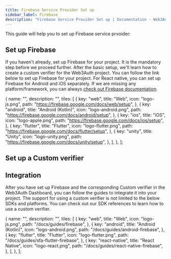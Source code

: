 ```yaml
---
title: Firebase Service Provider Set up
sidebar_label: Firebase
description: "Firebase Service Provider Set up | Documentation - Web3Auth"
---
```



<AuthProviderSetupDescription />

This guide will help you to set up Firebase service prvoider:

## Set up Firebase

If you haven't already, set up Firebase for your project. It is the mandatory step before we proceed
further. After the basic setup, we'll learn how to create a custom verifier for the Web3Auth
project. You can follow the link below to set up Firebase for your project. For React native, you
can set up Firebase for Android and iOS separately. If we are missing any platform/framework, you
can always [check out Firebase documentation](https://firebase.google.com/docs/libraries).

  {
    name: "",
    description: "",
    tiles: [
      {
        key: "web",
        title: "Web",
        icon: "logo-js.png",
        path: "https://firebase.google.com/docs/web/setup",
      },
      {
        key: "android",
        title: "Android (Kotlin)",
        icon: "logo-android.png",
        path: "https://firebase.google.com/docs/android/setup",
      },
      {
        key: "ios",
        title: "iOS",
        icon: "logo-apple.png",
        path: "https://firebase.google.com/docs/ios/setup",
      },
      {
        key: "flutter",
        title: "Flutter",
        icon: "logo-flutter.png",
        path: "https://firebase.google.com/docs/flutter/setup",
      },
      {
        key: "unity",
        title: "Unity",
        icon: "logo-unity.png",
        path: "https://firebase.google.com/docs/unity/setup",
      },
    ],
  },
];

<Tiles tileGroups={FirebaseSetup} />

## Set up a Custom verifier

<SetupFirebaseVerifier />

## Integration

After you have set up Firebase and the corresponding Custom verifier in the Web3Auth Dashboard, you
can follow the guides to integrate it into your project. The support for using a custom verifier is
not limited to the below SDKs and platforms. You can check out our SDK references to learn how to
use a custom verifier.

  {
    name: "",
    description: "",
    tiles: [
      {
        key: "web",
        title: "Web",
        icon: "logo-js.png",
        path: "/docs/guides/firebase",
      },
      {
        key: "android",
        title: "Android (Kotlin)",
        icon: "logo-android.png",
        path: "/docs/guides/android-firebase",
      },
      {
        key: "flutter",
        title: "Flutter",
        icon: "logo-flutter.png",
        path: "/docs/guides/sfa-flutter-firebase",
      },
      {
        key: "react-native",
        title: "React Native",
        icon: "logo-react.png",
        path: "/docs/guides/react-native-firebase",
      },
    ],
  },
];

<Tiles tileGroups={FirebaseGuides} />
